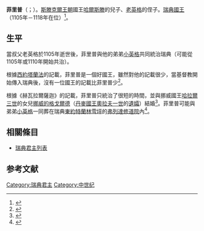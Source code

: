 {{Infobox royalty
| name         = 菲里普
| title        = 瑞典國王
| titletext    = 
| more         = 
| image        = Ingold the Younger of Sweden & Philip of Sweden (1110s) grave detail 2009.jpg
| image_size   =
| alt          = 
| caption      = 16世紀為小英格（二世）在[[弗列達修道院|弗列達修道院]]建立的墓碑中有一些不准確的信息，雖然可能[[小英格|小英格]]和菲利普的骨頭就在教堂的聖壇附近。
| succession   = [[瑞典君主列表|瑞典國王]]
| reign        = 1105年－1118年
| predecessor = [[老英格|老英格]]
| successor   = [[小英格|小英格]]
| spouse= [[挪威的格戈爾德|挪威的格戈爾德]]
| spouse-type  = 配偶
| consort      =
| issue        = 
| issue-link   = 
| issue-pipe   = 
| full name    = 
| era name     = 
| era dates    = 
| posthumous name = 
| temple name  = 
| house        =[[斯滕克爾王朝|斯滕克爾王朝]]
| father       =[[哈爾斯滕|哈爾斯滕]]
| mother       =
| birth_date   =
| birth_place  =
| death_date   =1118年
| death_place  = 
| burial_date  = 
| burial_place =
| occupation   = 
| signature    = 
| religion     = 
}}

'''菲里普'''（{{lang-sv|Filip Halstensson}}；{{bd|？||1118年}}）。[[斯滕克爾王朝|斯滕克爾王朝]]國王[[哈爾斯滕|哈爾斯滕]]的兒子、[[老英格|老英格]]的侄子。[[瑞典國王|瑞典國王]]（1105年－1118年在位）<ref>{{cite web|url=  http://wadbring.com/historia/sidor/vglagkungar.htm|title=  Filip Halstensson|publisher=  historia/sidor/vglagkungar|accessdate=  May 20,  2016|archive-date=  2018-09-24|archive-url=  https://web.archive.org/web/20180924124724/http://wadbring.com/historia/sidor/vglagkungar.htm|dead-url=  no}}</ref>。

== 生平 ==
當叔父老英格於1105年逝世後，菲里普與他的弟弟[[小英格|小英格]]共同統治瑞典（可能從1105年或1110年開始共治）。

根據[[西約塔蘭法|西約塔蘭法]]的記載，菲里普是一個好國王，雖然對他的記載很少，當基督教開始傳入瑞典後，沒有一位國王的記載比菲里普少<ref>{{cite web|url=  http://runeberg.org/nfbj/0636.html|title=  Halsten l. Hallsten|publisher=  Nordisk familjebok|accessdate=  May 20,  2016|archive-date=  2016-09-13|archive-url=  https://web.archive.org/web/20160913221812/http://runeberg.org/nfbj/0636.html|dead-url=  no}}</ref>。

根據《赫瓦拉爾薩迦》的記載，菲里普只統治了很短的時間，並與挪威國王[[無情者哈拉爾|哈拉爾三世]]的女兒[[挪威的格戈爾德|挪威的格戈爾德]]（[[丹麥國王|丹麥國王]][[奧拉夫一世_(丹麥)|奧拉夫一世]]的[[遺孀|遺孀]]）結婚<ref>{{cite web|url=http://snl.no/.nbl_biografi/Harald_3_Hardr%C3%A5de/utdypning|title=Harald 3 Hardråde|language=Norwegian|author=Krag, Claus|accessdate=20 May 2016|work=Norsk biografisk leksikon|deadurl=yes|archiveurl=https://web.archive.org/web/20121020001633/http://snl.no/.nbl_biografi/Harald_3_Hardr%C3%A5de/utdypning|archivedate=2012-10-20}}</ref>。菲里普可能與弟弟[[小英格|小英格]]一同葬在瑞典[[東約特蘭|東約特蘭]][[林雪坪|林雪坪]]的[[弗列達修道院|弗列達修道院]]內<ref>{{cite web|url=  http://www.wadbring.com/historia/sidor/vreta.htm|title=  Vreta kloster och kyrka|publisher=  Bengans historiasidor|accessdate=  May 20,  2016|archive-date=  2018-10-24|archive-url=  https://web.archive.org/web/20181024225623/http://wadbring.com/historia/sidor/vreta.htm|dead-url=  no}}</ref>。

== 相關條目 ==
* [[瑞典君主列表|瑞典君主列表]]

== 参考文献 ==
{{Reflist}}

{{s-start}}
{{s-hou|[[斯滕克爾王朝|斯滕克爾王朝]]||？||1118年|name=菲里普}}
{{s-reg}}
{{s-bef|before=[[老英格|老英格]]}}
{{s-ttl|title=[[瑞典君主列表|瑞典國王]]|years=1105年–1118年|regent1=[[小英格|小英格]]|years1=1110年–1118年}}
{{s-aft|after=[[小英格|小英格]]}}
{{s-end}}


{{瑞典君主}}

{{Authority control}}
[[Category:瑞典君主|Category:瑞典君主]]
[[Category:中世纪|Category:中世纪]]